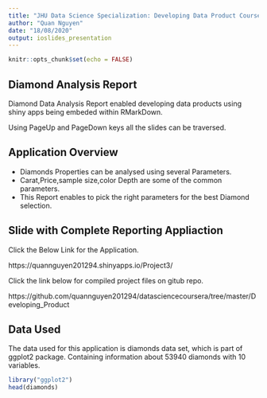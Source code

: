 ```yaml
---
title: "JHU Data Science Specialization: Developing Data Product Course - Project Shiny Application and Reproducible Pitch"
author: "Quan Nguyen"
date: "18/08/2020"
output: ioslides_presentation
---
```


```r
knitr::opts_chunk$set(echo = FALSE)
```

## Diamond Analysis Report

Diamond Data Analysis Report enabled developing data products using shiny apps being embeded within RMarkDown.

Using PageUp and PageDown keys all the slides can be traversed.

## Application Overview

- Diamonds Properties can be analysed using several Parameters.
- Carat,Price,sample size,color Depth are some of the common parameters.
- This Report enables to pick the right parameters for the best Diamond selection.


## Slide with Complete Reporting Appliaction

Click the Below Link for the Application.

https://quannguyen201294.shinyapps.io/Project3/

Click the link below for compiled project files on gitub repo.

https://github.com/quannguyen201294/datasciencecoursera/tree/master/Developing_Product

## Data Used
The data used for this application is diamonds data set, which is part of ggplot2 package. Containing information about 53940 diamonds with 10 variables.

```r
library("ggplot2")
head(diamonds)
```
